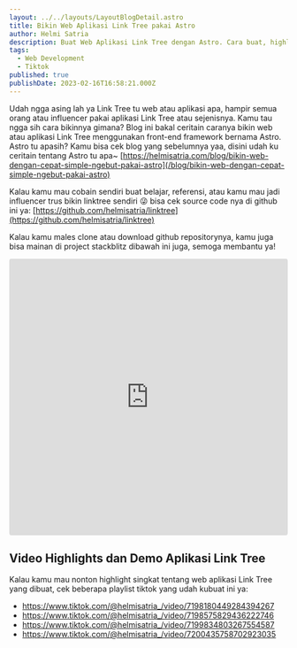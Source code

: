 ```yaml
---
layout: ../../layouts/LayoutBlogDetail.astro
title: Bikin Web Aplikasi Link Tree pakai Astro
author: Helmi Satria
description: Buat Web Aplikasi Link Tree dengan Astro. Cara buat, highlight video/demo, Github & Stackblitz Projects. Referensi untuk influencer.
tags:
  - Web Development
  - Tiktok
published: true
publishDate: 2023-02-16T16:58:21.000Z
---
```


Udah ngga asing lah ya Link Tree tu web atau aplikasi apa, hampir semua orang atau influencer pakai aplikasi Link Tree atau sejenisnya. Kamu tau ngga sih cara bikinnya gimana? Blog ini bakal ceritain caranya bikin web atau aplikasi Link Tree menggunakan front-end framework bernama Astro. Astro tu apasih? Kamu bisa cek blog yang sebelumnya yaa, disini udah ku ceritain tentang Astro tu apa~ [https://helmisatria.com/blog/bikin-web-dengan-cepat-simple-ngebut-pakai-astro](/blog/bikin-web-dengan-cepat-simple-ngebut-pakai-astro)

Kalau kamu mau cobain sendiri buat belajar, referensi, atau kamu mau jadi influencer trus bikin linktree sendiri 😜 bisa cek source code nya di github ini ya: [https://github.com/helmisatria/linktree](https://github.com/helmisatria/linktree)

Kalau kamu males clone atau download github repositorynya, kamu juga bisa mainan di project stackblitz dibawah ini juga, semoga membantu ya!

<iframe
  src="https://stackblitz.com/github/helmisatria/linktree?embed=1&file=src/pages/index.astro"
  style="width:100%; height:500px; border:0; border-radius: 4px; overflow:hidden;"
  sandbox="allow-modals allow-forms allow-popups allow-scripts allow-same-origin"
></iframe>

## Video Highlights dan Demo Aplikasi Link Tree

Kalau kamu mau nonton highlight singkat tentang web aplikasi Link Tree yang dibuat, cek beberapa playlist tiktok yang udah kubuat ini ya:

<div class="flex flex-col">
  <ul>
    <li>
      <a href="https://www.tiktok.com/@helmisatria_/video/7198180449284394267">
        https://www.tiktok.com/@helmisatria_/video/7198180449284394267
      </a>
    </li>
    <li>
      <a href="https://www.tiktok.com/@helmisatria_/video/7198575829436222746">
        https://www.tiktok.com/@helmisatria_/video/7198575829436222746
      </a>
    </li>
    <li>
      <a href="https://www.tiktok.com/@helmisatria_/video/7199834803267554587">
        https://www.tiktok.com/@helmisatria_/video/7199834803267554587
      </a>
    </li>
    <li>
      <a href="https://www.tiktok.com/@helmisatria_/video/7200435758702923035">
        https://www.tiktok.com/@helmisatria_/video/7200435758702923035
      </a>
    </li>
  </ul>
</div>
